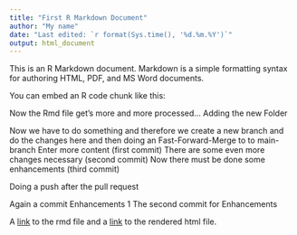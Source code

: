 ```yaml
---
title: "First R Markdown Document"
author: "My name"
date: "Last edited: `r format(Sys.time(), '%d.%m.%Y')`"
output: html_document
---
```


This is an R Markdown document. Markdown is a simple formatting syntax for authoring HTML, PDF, and MS Word documents.

You can embed an R code chunk like this:

Now the Rmd file get's more and more processed...
Adding the new Folder

Now we have to do something and therefore we create a new branch and do the changes here and then doing an
Fast-Forward-Merge to to main-branch
Enter more content (first commit)
There are some even more changes necessary (second commit)
Now there must be done some enhancements (third commit)

Doing a push after the pull request

Again a commit Enhancements 1
The second commit for Enhancements



A [link](https://github.com/tueftla1/RMarkdown_Trial/blob/main/docs/Documents/YAMLHeader.Rmd) to the rmd file and a <a href="/RMarkdown_Trial/docs/Documents/YAMLHeader.html">link</a> to the rendered html file.